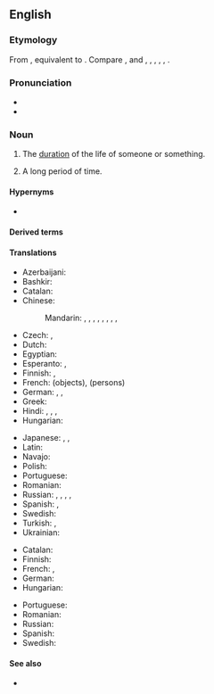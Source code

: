 {{also|life-time}}
==English==
{{wikipedia|dab=lifetime}}

===Etymology===
From {{inh|en|enm|liftime}}, equivalent to {{compound|en|life|time}}. Compare {{cog|stq|Lieuwendstied}}, {{cog|nl|leeftijd}} and {{m|nl|levenstijd}}, {{cog|nds-de|Levenstied}}, {{cog|de|Lebenszeit}}, {{cog|da|livstid}}, {{cog|sv|livstid}}, {{cog|is|líftími}}.

===Pronunciation===
* {{IPA|en|/ˈlaɪftaɪm/}}
* {{audio|en|en-us-lifetime.ogg|Audio (US)}}

===Noun===
{{en-noun}}

# The [[duration]] of the life of someone or something.
#: {{syn|la|lifespan}}
# {{lb|en|informal|hyperbole}} A long period of time.
#: {{ux|en|I've been waiting a '''lifetime''' for a train.}}
#: {{syn|en|ages|donkey's years|eternity|years|yonks|q2=UK slang|q4=UK slang}}

====Hypernyms====
* {{l|en|time}}

====Derived terms====
{{rel4|en|legend in one's own lifetime
|[[all in a lifetime]], [[all in one's lifetime]]
|carrier lifetime
|chemical lifetime
|customer lifetime value
|fluorescence lifetime imaging
|give a man a fish and you feed him for a day; teach a man to fish and you feed him for a lifetime
|life-timer
|lifetime achievement award
|lifetime average daily dose
|lifetime cap
|lifetime employment
|lifetime exposure
|lifetime income tax
|lifetime job
|lifetime learning credit
|lifetime maximum benefit amount
|lifetime mobility
|lifetime mortgage
|lifetime payment cap
|lifetime policy
|lifetime rate cap
|lifetime reserve days
|lifetime reverse mortgage
|lifetime risk
|lifetime value
|maximum segment lifetime
|mean lifetime
|minority carrier lifetime
|object lifetime
|of a lifetime
|once-in-a-lifetime
|segment lifetime
}}

====Translations====
{{trans-top|duration of the life of someone or something}}
* Azerbaijani: {{t+|az|ömür}}
* Bashkir: {{t|ba|ғүмер|sc=Cyrl}}
* Catalan: {{t|ca|vida|f}}
* Chinese:
*: Mandarin: {{t+|cmn|一生|tr=yīshēng|sc=Hani}}, {{t+|cmn|一輩子|sc=Hani}}, {{t+|cmn|一辈子|tr=yībèizi|sc=Hani}}, {{t+|cmn|壽命|sc=Hani}}, {{t+|cmn|寿命|tr=shòumìng|sc=Hani}}, {{t+|cmn|畢生|sc=Hani}}, {{t+|cmn|毕生|tr=bìshēng|sc=Hani}}, {{t+|cmn|輩子|sc=Hani}}, {{t+|cmn|辈子|tr=bèizi|sc=Hani}}
* Czech: {{t|cs|doba života|f}}, {{t|cs|životnost}}
* Dutch: {{t+|nl|leeftijd|m}}
* Egyptian: {{t-egy|ꜥḥꜥw|m|h=aHa-a-w-hrw}}
* Esperanto: {{t|eo|vivodaŭro}}, {{t|eo|vivdaŭro}}
* Finnish: {{t+|fi|elinaika}}, {{t|fi|[[elämä|elämän]] [[aika]]}}
* French: {{t+|fr|durée de vie|f}} (objects), {{t+|fr|vie|f}} (persons)
* German: {{t+|de|Leben|n}}, {{t+|de|Lebensdauer|f}}, {{t+|de|Lebenszeit|f}}
* Greek: {{t+|el|βίος|m}}
* Hindi: {{t|hi|ज़िंदगी|f}}, {{t+|hi|जिंदगी|f}}, {{t+|hi|उमर|f}}, {{t+|hi|लाइफ|m}}
* Hungarian: {{t+|hu|élettartam}}
{{trans-mid}}
* Japanese: {{t|ja|生涯|tr=しょうがい, shōgai|sc=Jpan}}, {{t+|ja|一生|tr=いっしょう, isshō|sc=Jpan}}, {{t|ja|一生涯|tr=いっしょうがい, isshōgai|sc=Jpan}}
* Latin: {{t+|la|aetas|f}}
* Navajo: {{t|nv|są́ náʼoogą́ą́ʼ}} {{qualifier|of a person; traditionally about 104 years}}
* Polish: {{t+|pl|życie|n}}
* Portuguese: {{t+|pt|vida|f}}
* Romanian: {{t|ro|durată de viață}}
* Russian: {{t|ru|продолжи́тельность жи́зни|f}}, {{t|ru|це́лая жизнь|f}}, {{t|ru|вся жизнь|f}}, {{t|ru|вре́мя жи́зни|n}} {{qualifier|of an object, function, etc.}}, {{t|ru|срок слу́жбы|m}} {{qualifier|equipment}}
* Spanish: {{t+|es|vida|f}}, {{t|es|[[toda]] [[la]] [[vida]]|f}}
* Swedish: {{t+|sv|livstid|c}}
* Turkish: {{t+|tr|ömür}}, {{t+|tr|yaşam}}
* Ukrainian: {{t+|uk|вік}}
{{trans-bottom}}

{{trans-top|informal, hyperbolic: a long period of time}}
* Catalan: {{t+|ca|eternitat|f}}
* Finnish: {{t+|fi|ikuisuus}}
* French: {{t+|fr|éternité|f}}, {{t+|fr|cent sept ans|m-p}}
* German: {{t+|de|Ewigkeit|f}}
* Hungarian: {{t+|hu|örökkévalóság}}
{{trans-mid}}
* Portuguese: {{t+|pt|vida|f}}
* Romanian: {{t+|ro|eternitate}}
* Russian: {{t+|ru|це́лая ве́чность|f}}
* Spanish: {{t+|es|eternidad|f}}
* Swedish: {{t+|sv|evighet|c}}
{{trans-bottom}}

====See also====
* {{l|en|three score and ten}}